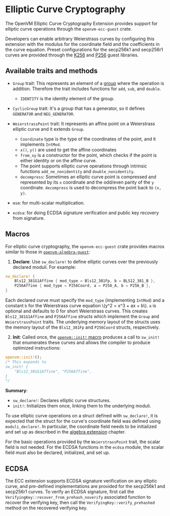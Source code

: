 # Elliptic Curve Cryptography

The OpenVM Elliptic Curve Cryptography Extension provides support for elliptic curve operations through the `openvm-ecc-guest` crate.

Developers can enable arbitrary Weierstrass curves by configuring this extension with the modulus for the coordinate field and the coefficients in the curve equation. Preset configurations for the secp256k1 and secp256r1 curves are provided through the [K256](/book/guest-libraries/k256) and [P256](/book/guest-libraries/p256) guest libraries.

## Available traits and methods

- `Group` trait:
  This represents an element of a [group](<https://en.wikipedia.org/wiki/Group_(mathematics)>) where the operation is addition. Therefore the trait includes functions for `add`, `sub`, and `double`.

  - `IDENTITY` is the identity element of the group.

- `CyclicGroup` trait:
  It's a group that has a generator, so it defines `GENERATOR` and `NEG_GENERATOR`.

- `WeierstrassPoint` trait:
  It represents an affine point on a Weierstrass elliptic curve and it extends `Group`.

  - `Coordinate` type is the type of the coordinates of the point, and it implements `IntMod`.
  - `x()`, `y()` are used to get the affine coordinates
  - `from_xy` is a constructor for the point, which checks if the point is either identity or on the affine curve.
  - The point supports elliptic curve operations through intrinsic functions `add_ne_nonidentity` and `double_nonidentity`.
  - `decompress`: Sometimes an elliptic curve point is compressed and represented by its `x` coordinate and the odd/even parity of the `y` coordinate. `decompress` is used to decompress the point back to `(x, y)`.

- `msm`: for multi-scalar multiplication.

- `ecdsa`: for doing ECDSA signature verification and public key recovery from signature.

## Macros

For elliptic curve cryptography, the `openvm-ecc-guest` crate provides macros similar to those in [`openvm-algebra-guest`](/book/acceleration-using-extensions/algebra):

1. **Declare**: Use `sw_declare!` to define elliptic curves over the previously declared moduli. For example:

```rust
sw_declare! {
    Bls12_381G1Affine { mod_type = Bls12_381Fp, b = BLS12_381_B },
    P256Affine { mod_type = P256Coord, a = P256_A, b = P256_B },
}
```

Each declared curve must specify the `mod_type` (implementing `IntMod`) and a constant `b` for the Weierstrass curve equation \\(y^2 = x^3 + ax + b\\). `a` is optional and defaults to 0 for short Weierstrass curves.
This creates `Bls12_381G1Affine` and `P256Affine` structs which implement the `Group` and `WeierstrassPoint` traits. The underlying memory layout of the structs uses the memory layout of the `Bls12_381Fp` and `P256Coord` structs, respectively.

2. **Init**: Called once, the [`openvm::init!` macro](/book/acceleration-using-extensions/overview#automating-the-init-step) produces a call to `sw_init!` that enumerates these curves and allows the compiler to produce optimized instructions:

```rust
openvm::init!();
/* This expands to
sw_init! {
    "Bls12_381G1Affine", "P256Affine",
}
*/
```

**Summary**:

- `sw_declare!`: Declares elliptic curve structures.
- `init!`: Initializes them once, linking them to the underlying moduli.

To use elliptic curve operations on a struct defined with `sw_declare!`, it is expected that the struct for the curve's coordinate field was defined using `moduli_declare!`. In particular, the coordinate field needs to be initialized and set up as described in the [algebra extension](/book/acceleration-using-extensions/algebra) chapter.

For the basic operations provided by the `WeierstrassPoint` trait, the scalar field is not needed. For the ECDSA functions in the `ecdsa` module, the scalar field must also be declared, initialized, and set up.

## ECDSA

The ECC extension supports ECDSA signature verification on any elliptic curve, and pre-defined implementations are provided for the secp256k1 and secp256r1 curves.
To verify an ECDSA signature, first call the `VerifyingKey::recover_from_prehash_noverify` associated function to recover the verifying key, then call the `VerifyingKey::verify_prehashed` method on the recovered verifying key.
